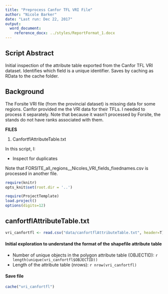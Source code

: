 ```yaml
---
title: "Preprocess Canfor TFL VRI File"
author: "Nicole Barker"
date: "Last run: Dec 22, 2017"
output: 
  word_document:
    reference_docx: ../styles/ReportFormat_1.docx
---
```

## Script Abstract
Initial inspection of the attribute table exported from the Canfor TFL VRI dataset. Identifies which field is a unique identifier. Saves by caching as RData to the cache folder. 

## Background
The Forsite VRI file (from the provincial dataset) is missing data for some regions. Canfor provided me the VRI data for their TFLs. I needed to process it separately. Note that because it wasn't processed by Forsite, the stands do not have ranks associated with them. 

**FILES**

1. CanfortflAttributeTable.txt

In this script, I: 

* Inspect for duplicates

Note that FORSITE_all_regions__Nicoles_VRI_fields_fixednames.csv is processed in another file. 


``` r
require(knitr)
opts_knit$set(root.dir = '..')
```

``` r
require(ProjectTemplate)
load.project()
options(digits=12)
```

## canfortflAttributeTable.txt

``` r
vri_canfortfl <- read.csv("data/canfortflAttributeTable.txt", header=T)
```

#### Initial exploration to understand the format of the shapefile attribute table

* Number of unique objects in the polygon attribute table (OBJECTID): `r length(unique(vri_canfortfl$OBJECTID))`
* Length of the attribute table (nrows): `r nrow(vri_canfortfl)`

#### Save file

``` r
cache("vri_canfortfl")
```
